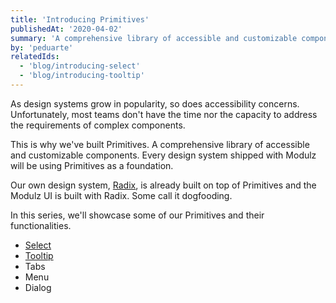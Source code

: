 ```yaml
---
title: 'Introducing Primitives'
publishedAt: '2020-04-02'
summary: 'A comprehensive library of accessible and customizable components.'
by: 'peduarte'
relatedIds:
  - 'blog/introducing-select'
  - 'blog/introducing-tooltip'
---
```


As design systems grow in popularity, so does accessibility concerns. Unfortunately, most teams don't have the time nor the capacity to address the requirements of complex components.

This is why we've built Primitives. A comprehensive library of accessible and customizable components. Every design system shipped with Modulz will be using Primitives as a foundation.

Our own design system, [Radix](https://radix.modulz.app), is already built on top of Primitives and the Modulz UI is built with Radix. Some call it dogfooding.

In this series, we'll showcase some of our Primitives and their functionalities.

- [Select](./introducing-select)
- [Tooltip](./introducing-tooltip)
- Tabs
- Menu
- Dialog

